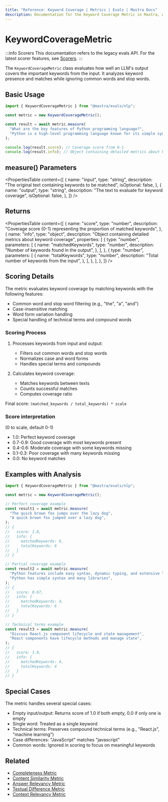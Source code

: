 ```yaml
---
title: "Reference: Keyword Coverage | Metrics | Evals | Mastra Docs"
description: Documentation for the Keyword Coverage Metric in Mastra, which evaluates how well LLM outputs cover important keywords from the input.
---
```



# KeywordCoverageMetric

:::info Scorers
This documentation refers to the legacy evals API. For the latest scorer features, see [Scorers](/scorers/overview).
:::

The `KeywordCoverageMetric` class evaluates how well an LLM's output covers the important keywords from the input. It analyzes keyword presence and matches while ignoring common words and stop words.

## Basic Usage

```typescript
import { KeywordCoverageMetric } from "@mastra/evals/nlp";

const metric = new KeywordCoverageMetric();

const result = await metric.measure(
  "What are the key features of Python programming language?",
  "Python is a high-level programming language known for its simple syntax and extensive libraries.",
);

console.log(result.score); // Coverage score from 0-1
console.log(result.info); // Object containing detailed metrics about keyword coverage
```

## measure() Parameters

<PropertiesTable
  content={[
    {
      name: "input",
      type: "string",
      description: "The original text containing keywords to be matched",
      isOptional: false,
    },
    {
      name: "output",
      type: "string",
      description: "The text to evaluate for keyword coverage",
      isOptional: false,
    },
  ]}
/>

## Returns

<PropertiesTable
  content={[
    {
      name: "score",
      type: "number",
      description:
        "Coverage score (0-1) representing the proportion of matched keywords",
    },
    {
      name: "info",
      type: "object",
      description: "Object containing detailed metrics about keyword coverage",
      properties: [
        {
          type: "number",
          parameters: [
            {
              name: "matchedKeywords",
              type: "number",
              description: "Number of keywords found in the output",
            },
          ],
        },
        {
          type: "number",
          parameters: [
            {
              name: "totalKeywords",
              type: "number",
              description: "Total number of keywords from the input",
            },
          ],
        },
      ],
    },
  ]}
/>

## Scoring Details

The metric evaluates keyword coverage by matching keywords with the following features:

- Common word and stop word filtering (e.g., "the", "a", "and")
- Case-insensitive matching
- Word form variation handling
- Special handling of technical terms and compound words

### Scoring Process

1. Processes keywords from input and output:

   - Filters out common words and stop words
   - Normalizes case and word forms
   - Handles special terms and compounds

2. Calculates keyword coverage:
   - Matches keywords between texts
   - Counts successful matches
   - Computes coverage ratio

Final score: `(matched_keywords / total_keywords) * scale`

### Score interpretation

(0 to scale, default 0-1)

- 1.0: Perfect keyword coverage
- 0.7-0.9: Good coverage with most keywords present
- 0.4-0.6: Moderate coverage with some keywords missing
- 0.1-0.3: Poor coverage with many keywords missing
- 0.0: No keyword matches

## Examples with Analysis

```typescript
import { KeywordCoverageMetric } from "@mastra/evals/nlp";

const metric = new KeywordCoverageMetric();

// Perfect coverage example
const result1 = await metric.measure(
  "The quick brown fox jumps over the lazy dog",
  "A quick brown fox jumped over a lazy dog",
);
// {
//   score: 1.0,
//   info: {
//     matchedKeywords: 6,
//     totalKeywords: 6
//   }
// }

// Partial coverage example
const result2 = await metric.measure(
  "Python features include easy syntax, dynamic typing, and extensive libraries",
  "Python has simple syntax and many libraries",
);
// {
//   score: 0.67,
//   info: {
//     matchedKeywords: 4,
//     totalKeywords: 6
//   }
// }

// Technical terms example
const result3 = await metric.measure(
  "Discuss React.js component lifecycle and state management",
  "React components have lifecycle methods and manage state",
);
// {
//   score: 1.0,
//   info: {
//     matchedKeywords: 4,
//     totalKeywords: 4
//   }
// }
```

## Special Cases

The metric handles several special cases:

- Empty input/output: Returns score of 1.0 if both empty, 0.0 if only one is empty
- Single word: Treated as a single keyword
- Technical terms: Preserves compound technical terms (e.g., "React.js", "machine learning")
- Case differences: "JavaScript" matches "javascript"
- Common words: Ignored in scoring to focus on meaningful keywords

## Related

- [Completeness Metric](./completeness)
- [Content Similarity Metric](./content-similarity)
- [Answer Relevancy Metric](./answer-relevancy)
- [Textual Difference Metric](./textual-difference)
- [Context Relevancy Metric](./context-relevancy)
